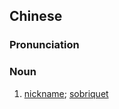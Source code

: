 {{also|诨名}}
==Chinese==
{{zh-forms|s=诨名}}

===Pronunciation===
{{zh-pron
|m=hùnmíng
|c=wan6 ming4
|mn=xm:hūn-miâⁿ
|cat=n
}}

===Noun===
{{zh-noun}}

# [[nickname]]; [[sobriquet]]